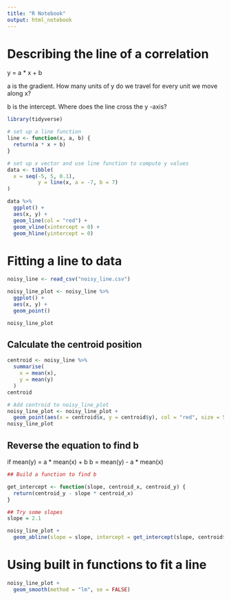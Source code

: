 ```yaml
---
title: "R Notebook"
output: html_notebook
---
```


# Describing the line of a correlation

y = a * x + b

a is the gradient. How many units of y do we travel for every unit we move along x?

b is the intercept. Where does the line cross the y -axis?

```r
library(tidyverse)

# set up a line function
line <- function(x, a, b) {
  return(a * x + b)
}

# set up x vector and use line function to compute y values
data <- tibble(
  x = seq(-5, 5, 0.1),
          y = line(x, a = -7, b = 7)
)

data %>% 
  ggplot() +
  aes(x, y) +
  geom_line(col = "red") +
  geom_vline(xintercept = 0) +
  geom_hline(yintercept = 0)
```

# Fitting a line to data

```r
noisy_line <- read_csv("noisy_line.csv")

noisy_line_plot <- noisy_line %>% 
  ggplot() +
  aes(x, y) +
  geom_point()

noisy_line_plot
```

## Calculate the centroid position
```r
centroid <- noisy_line %>% 
  summarise(
    x = mean(x),
    y = mean(y)
  )
centroid
```


```r
# Add centroid to noisy_line_plot
noisy_line_plot <- noisy_line_plot +
  geom_point(aes(x = centroid$x, y = centroid$y), col = "red", size = 5)
noisy_line_plot
```

## Reverse the equation to find b

if mean(y) = a * mean(x) + b
b = mean(y) - a * mean(x)

```r
## Build a function to find b

get_intercept <- function(slope, centroid_x, centroid_y) {
  return(centroid_y - slope * centroid_x)
}
```

```r
## Try some slopes
slope = 2.1

noisy_line_plot +
  geom_abline(slope = slope, intercept = get_intercept(slope, centroid$x, centroid$y))
```

# Using built in functions to fit a line

```r
noisy_line_plot +
  geom_smooth(method = "lm", se = FALSE)
```

